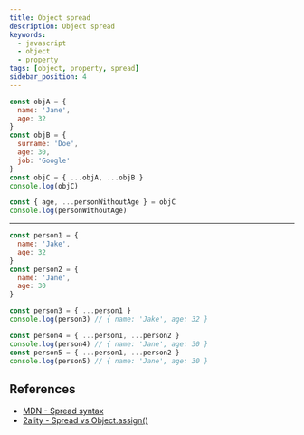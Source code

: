 ```yaml
---
title: Object spread
description: Object spread
keywords:
  - javascript
  - object
  - property
tags: [object, property, spread]
sidebar_position: 4
---
```


```js
const objA = {
  name: 'Jane',
  age: 32
}
const objB = {
  surname: 'Doe',
  age: 30,
  job: 'Google'
}
const objC = { ...objA, ...objB }
console.log(objC)

const { age, ...personWithoutAge } = objC
console.log(personWithoutAge)
```

---

```js
const person1 = {
  name: 'Jake',
  age: 32
}
const person2 = {
  name: 'Jane',
  age: 30
}

const person3 = { ...person1 }
console.log(person3) // { name: 'Jake', age: 32 }

const person4 = { ...person1, ...person2 }
console.log(person4) // { name: 'Jane', age: 30 }
const person5 = { ...person1, ...person2 }
console.log(person5) // { name: 'Jane', age: 30 }
```

## References

- [MDN - Spread syntax](https://developer.mozilla.org/en-US/docs/Web/JavaScript/Reference/Operators/Spread_syntax)
- [2ality - Spread vs Object.assign()](<https://2ality.com/2016/10/rest-spread-properties.html#spreading-objects-versus-object.assign()>)
